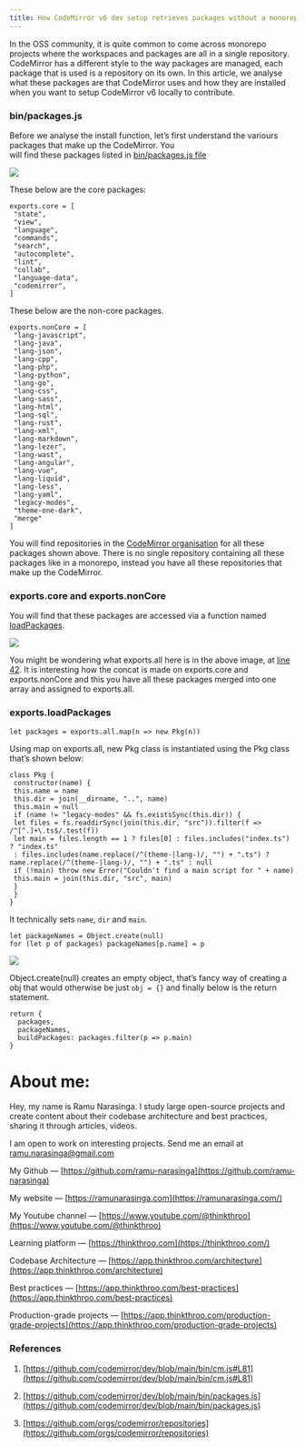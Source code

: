 ```yaml
---
title: How CodeMirror v6 dev setup retrieves packages without a monorepo
---
```


In the OSS community, it is quite common to come across monorepo projects where the workspaces and packages are all in a single repository. CodeMirror has a different style to the way packages are managed, each package that is used is a repository on its own. In this article, we analyse what these packages are that CodeMirror uses and how they are installed when you want to setup CodeMirror v6 locally to contribute.

### bin/packages.js

Before we analyse the install function, let’s first understand the variours packages that make up the CodeMirror. You  
will find these packages listed in [bin/packages.js file](https://github.com/codemirror/dev/blob/main/bin/packages.js)

![](https://cdn-images-1.medium.com/max/1600/1*KhY0OvraEoVdbjs-c6rWwQ.png)

These below are the core packages:

```plaintext
exports.core = [
 "state",
 "view",
 "language",
 "commands",
 "search",
 "autocomplete",
 "lint",
 "collab",
 "language-data",
 "codemirror",
]
```

These below are the non-core packages.

```plaintext
exports.nonCore = [
 "lang-javascript",
 "lang-java",
 "lang-json",
 "lang-cpp",
 "lang-php",
 "lang-python",
 "lang-go",
 "lang-css",
 "lang-sass",
 "lang-html",
 "lang-sql",
 "lang-rust",
 "lang-xml",
 "lang-markdown",
 "lang-lezer",
 "lang-wast",
 "lang-angular",
 "lang-vue",
 "lang-liquid",
 "lang-less",
 "lang-yaml",
 "legacy-modes",
 "theme-one-dark",
 "merge"
]
```

You will find repositories in the [CodeMirror organisation](https://github.com/orgs/codemirror/repositories) for all these packages shown above. There is no single repository containing all these packages like in a monorepo, instead you have all these repositories that make up the CodeMirror.

### exports.core and exports.nonCore

You will find that these packages are accessed via a function named [loadPackages](https://github.com/codemirror/dev/blob/main/bin/packages.js#L60).

![](https://cdn-images-1.medium.com/max/1600/1*YOkoQSFxLN8U1M-kJKbM2g.png)

You might be wondering what exports.all here is in the above image, at [line 42](https://github.com/codemirror/dev/blob/main/bin/packages.js#L42). It is interesting how the concat is made on exports.core and exports.nonCore and this you have all these packages merged into one array and assigned to exports.all.

### exports.loadPackages

```plaintext
let packages = exports.all.map(n => new Pkg(n))
```

Using map on exports.all, new Pkg class is instantiated using the Pkg class that’s shown below:

```plaintext
class Pkg {
 constructor(name) {
 this.name = name
 this.dir = join(__dirname, "..", name)
 this.main = null
 if (name != "legacy-modes" && fs.existsSync(this.dir)) {
 let files = fs.readdirSync(join(this.dir, "src")).filter(f => /^[^.]+\.ts$/.test(f))
 let main = files.length == 1 ? files[0] : files.includes("index.ts") ? "index.ts"
 : files.includes(name.replace(/^(theme-|lang-)/, "") + ".ts") ? name.replace(/^(theme-|lang-)/, "") + ".ts" : null
 if (!main) throw new Error("Couldn't find a main script for " + name)
 this.main = join(this.dir, "src", main)
 }
 }
}
```

It technically sets `name`, `dir` and `main`.

```plaintext
let packageNames = Object.create(null)
for (let p of packages) packageNames[p.name] = p
```

![](https://cdn-images-1.medium.com/max/1600/1*-sdBU2-qq0ofmghc7dbT_Q.png)

Object.create(null) creates an empty object, that’s fancy way of creating a obj that would otherwise be just `obj = {}` and finally below is the return statement.

```plaintext
return {
  packages, 
  packageNames, 
  buildPackages: packages.filter(p => p.main)
}
```

# **About me:**

Hey, my name is Ramu Narasinga. I study large open-source projects and create content about their codebase architecture and best practices, sharing it through articles, videos.

I am open to work on interesting projects. Send me an email at ramu.narasinga@gmail.com

My Github — [https://github.com/ramu-narasinga](https://github.com/ramu-narasinga)

My website — [https://ramunarasinga.com](https://ramunarasinga.com/)

My Youtube channel — [https://www.youtube.com/@thinkthroo](https://www.youtube.com/@thinkthroo)

Learning platform — [https://thinkthroo.com](https://thinkthroo.com/)

Codebase Architecture — [https://app.thinkthroo.com/architecture](https://app.thinkthroo.com/architecture)

Best practices — [https://app.thinkthroo.com/best-practices](https://app.thinkthroo.com/best-practices)

Production-grade projects — [https://app.thinkthroo.com/production-grade-projects](https://app.thinkthroo.com/production-grade-projects)

### References

1. [https://github.com/codemirror/dev/blob/main/bin/cm.js#L81](https://github.com/codemirror/dev/blob/main/bin/cm.js#L81)
    
2. [https://github.com/codemirror/dev/blob/main/bin/packages.js](https://github.com/codemirror/dev/blob/main/bin/packages.js)
    
3. [https://github.com/orgs/codemirror/repositories](https://github.com/orgs/codemirror/repositories)